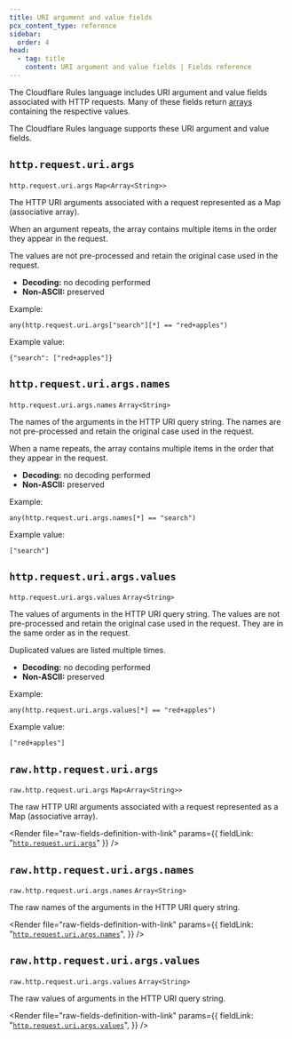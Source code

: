 ```yaml
---
title: URI argument and value fields
pcx_content_type: reference
sidebar:
  order: 4
head:
  - tag: title
    content: URI argument and value fields | Fields reference
---
```



The Cloudflare Rules language includes URI argument and value fields associated with HTTP requests. Many of these fields return [arrays](/ruleset-engine/rules-language/values/#arrays) containing the respective values.

The Cloudflare Rules language supports these URI argument and value fields.

## `http.request.uri.args`

`http.request.uri.args` `Map<Array<String>>`

The HTTP URI arguments associated with a request represented as a Map (associative array).

When an argument repeats, the array contains multiple items in the order they appear in the request.

The values are not pre-processed and retain the original case used in the request.

- **Decoding:** no decoding performed
- **Non-ASCII:** preserved

Example:

`any(http.request.uri.args["search"][*] == "red+apples")`

Example value:

`{"search": ["red+apples"]}`

## `http.request.uri.args.names`

`http.request.uri.args.names` `Array<String>`

The names of the arguments in the HTTP URI query string. The names are not pre-processed and retain the original case used in the request.

When a name repeats, the array contains multiple items in the order that they appear in the request.

- **Decoding:** no decoding performed
- **Non-ASCII:** preserved

Example:

`any(http.request.uri.args.names[*] == "search")`

Example value:

`["search"]`

## `http.request.uri.args.values`

`http.request.uri.args.values` `Array<String>`

The values of arguments in the HTTP URI query string. The values are not pre-processed and retain the original case used in the request. They are in the same order as in the request.

Duplicated values are listed multiple times.

- **Decoding:** no decoding performed
- **Non-ASCII:** preserved

Example:

`any(http.request.uri.args.values[*] == "red+apples")`

Example value:

`["red+apples"]`

## `raw.http.request.uri.args`

`raw.http.request.uri.args` `Map<Array<String>>`

The raw HTTP URI arguments associated with a request represented as a Map (associative array).

<Render
	file="raw-fields-definition-with-link"
	params={{ fieldLink: "[`http.request.uri.args`](#httprequesturiargs)" }}
/>

## `raw.http.request.uri.args.names`

`raw.http.request.uri.args.names` `Array<String>`

The raw names of the arguments in the HTTP URI query string.

<Render
	file="raw-fields-definition-with-link"
	params={{
		fieldLink: "[`http.request.uri.args.names`](#httprequesturiargsnames)",
	}}
/>

## `raw.http.request.uri.args.values`

`raw.http.request.uri.args.values` `Array<String>`

The raw values of arguments in the HTTP URI query string.

<Render
	file="raw-fields-definition-with-link"
	params={{
		fieldLink: "[`http.request.uri.args.values`](#httprequesturiargsvalues)",
	}}
/>
